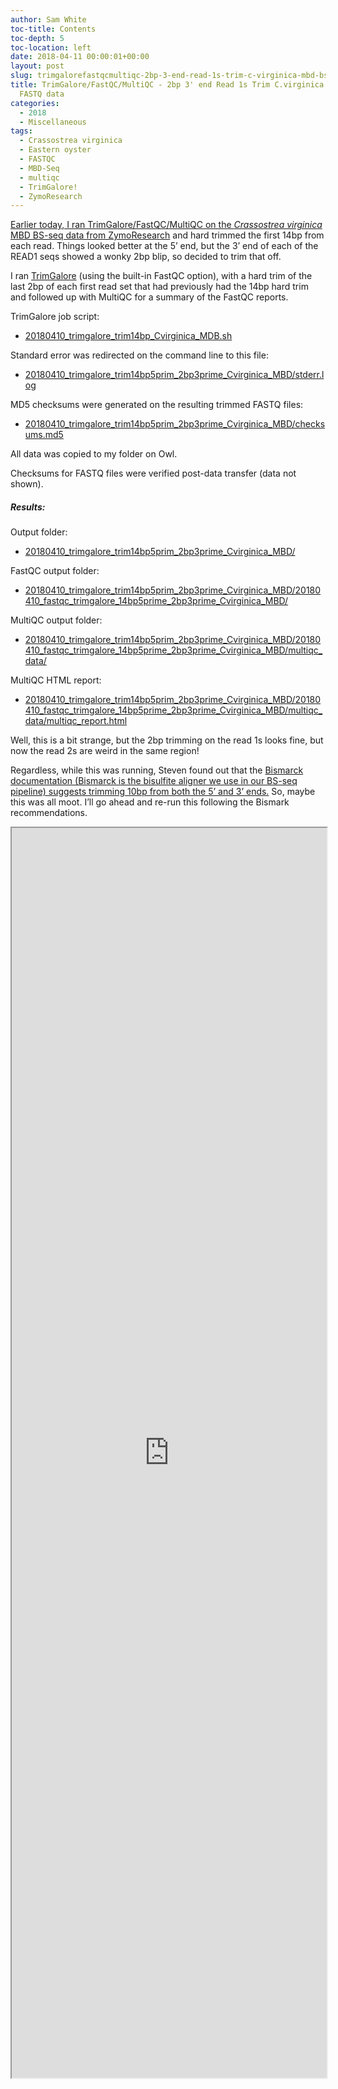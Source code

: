 ```yaml
---
author: Sam White
toc-title: Contents
toc-depth: 5
toc-location: left
date: 2018-04-11 00:00:01+00:00
layout: post
slug: trimgalorefastqcmultiqc-2bp-3-end-read-1s-trim-c-virginica-mbd-bs-seq-fastq-data
title: TrimGalore/FastQC/MultiQC - 2bp 3' end Read 1s Trim C.virginica MBD BS-seq
  FASTQ data
categories:
  - 2018
  - Miscellaneous
tags:
  - Crassostrea virginica
  - Eastern oyster
  - FASTQC
  - MBD-Seq
  - multiqc
  - TrimGalore!
  - ZymoResearch
---
```


[Earlier today, I ran TrimGalore/FastQC/MultiQC on the _Crassostrea virginica_ MBD BS-seq data from ZymoResearch](https://robertslab.github.io/sams-notebook/posts/2018/2018-04-10-trimgalorefastqcmultiqc-14bp-trim-c-virginica-mbd-bs-seq-fastq-data/) and hard trimmed the first 14bp from each read. Things looked better at the 5' end, but the 3' end of each of the READ1 seqs showed a wonky 2bp blip, so decided to trim that off.

I ran [TrimGalore](https://github.com/FelixKrueger/TrimGalore) (using the built-in FastQC option), with a hard trim of the last 2bp of each first read set that had previously had the 14bp hard trim and followed up with MultiQC for a summary of the FastQC reports.

TrimGalore job script:





  * [20180410_trimgalore_trim14bp_Cvirginica_MDB.sh](https://owl.fish.washington.edu/Athaliana/20180410_trimgalore_trim14bp5prim_2bp3prime_Cvirginica_MBD/20180410_trimgalore_trim14bp_Cvirginica_MDB.sh)



Standard error was redirected on the command line to this file:



  * [20180410_trimgalore_trim14bp5prim_2bp3prime_Cvirginica_MBD/stderr.log](https://owl.fish.washington.edu/Athaliana/20180410_trimgalore_trim14bp5prim_2bp3prime_Cvirginica_MBD/stderr.log)



MD5 checksums were generated on the resulting trimmed FASTQ files:



  * [20180410_trimgalore_trim14bp5prim_2bp3prime_Cvirginica_MBD/checksums.md5](https://owl.fish.washington.edu/Athaliana/20180410_trimgalore_trim14bp5prim_2bp3prime_Cvirginica_MBD/checksums.md5)



All data was copied to my folder on Owl.

Checksums for FASTQ files were verified post-data transfer (data not shown).



##### Results:



Output folder:





  * [20180410_trimgalore_trim14bp5prim_2bp3prime_Cvirginica_MBD/](https://owl.fish.washington.edu/Athaliana/20180410_trimgalore_trim14bp5prim_2bp3prime_Cvirginica_MBD/)



FastQC output folder:



  * [20180410_trimgalore_trim14bp5prim_2bp3prime_Cvirginica_MBD/20180410_fastqc_trimgalore_14bp5prime_2bp3prime_Cvirginica_MBD/](https://owl.fish.washington.edu/Athaliana/20180410_trimgalore_trim14bp_Cvirginica_MBD/20180410_fastqc_trimgalore_trim14bp_Cvirginica_MBD/)



MultiQC output folder:



  * [20180410_trimgalore_trim14bp5prim_2bp3prime_Cvirginica_MBD/20180410_fastqc_trimgalore_14bp5prime_2bp3prime_Cvirginica_MBD/multiqc_data/](https://owl.fish.washington.edu/Athaliana/20180410_trimgalore_trim14bp5prim_2bp3prime_Cvirginica_MBD/20180410_fastqc_trimgalore_14bp5prime_2bp3prime_Cvirginica_MBD/multiqc_data/)



MultiQC HTML report:



  * [20180410_trimgalore_trim14bp5prim_2bp3prime_Cvirginica_MBD/20180410_fastqc_trimgalore_14bp5prime_2bp3prime_Cvirginica_MBD/multiqc_data/multiqc_report.html](https://owl.fish.washington.edu/Athaliana/20180410_trimgalore_trim14bp5prim_2bp3prime_Cvirginica_MBD/20180410_fastqc_trimgalore_14bp5prime_2bp3prime_Cvirginica_MBD/multiqc_data/multiqc_report.html)



Well, this is a bit strange, but the 2bp trimming on the read 1s looks fine, but now the read 2s are weird in the same region!

Regardless, while this was running, Steven found out that the [Bismarck documentation (Bismarck is the bisulfite aligner we use in our BS-seq pipeline) suggests trimming 10bp from both the 5' and 3' ends.](https://github.com/FelixKrueger/Bismark/tree/master/Docs#viii-notes-about-different-library-types-and-commercial-kits) So, maybe this was all moot. I'll go ahead and re-run this following the Bismark recommendations.

<iframe src="https://owl.fish.washington.edu/Athaliana/20180410_trimgalore_trim14bp5prim_2bp3prime_Cvirginica_MBD/20180410_fastqc_trimgalore_14bp5prime_2bp3prime_Cvirginica_MBD/multiqc_data/multiqc_report.html" width="100%" height="2000" scrolling="yes"></iframe>
